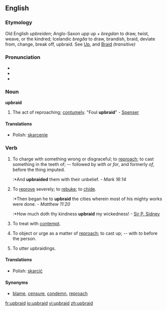 {{was wotd|2007|March|7}}
==English==

===Etymology===
Old English ''upbreiden''; Anglo-Saxon ''upp'' up + ''bregdan'' to draw, twist, weave, or the kindred; Icelandic ''bregða'' to draw, brandish, braid, deviate from, change, break off, upbraid. See [[Up]], and [[Braid]] ''(transitive)''

===Pronunciation===
*{{IPA|/ˌʌpˈbreɪd/}}
*{{audio|en-us-upbraid.ogg|Audio (US)}}
*{{rhymes|eɪd}}

===Noun===
'''upbraid'''

# {{obsolete}} The act of reproaching; [[contumely]]. "Foul '''upbraid'''" - [[Spenser]]

====Translations====
*Polish: [[skarcenie]] {{n}}

===Verb===
{{en-verb}}

# To charge with something wrong or disgraceful; to [[reproach]]; to cast something in the teeth of; -- followed by ''with'' or ''for'', and formerly ''of'', before the thing imputed.
#:*And '''upbraided''' them with their unbelief. - ''Mark 16:14''
# To [[reprove]] severely; to [[rebuke]]; to [[chide]].
#:*Then began he to '''upbraid''' the cities wherein most of his mighty works were done. - ''Matthew 11:20''
#:*How much doth thy kindness '''upbraid''' my wickedness! - [[Sir P. Sidney]] {{rfdate}}
# {{obsolete}} To treat with [[contempt]].
# {{obsolete}} To object or urge as a matter of [[reproach]]; to cast up; -- with ''to'' before the person.
# {{intransitive}} To utter upbraidings.

====Translations====
*Polish: [[skarcić]]

====Synonyms====
* [[blame]], [[censure]], [[condemn]], [[reproach]]

[[fr:upbraid]]
[[io:upbraid]]
[[vi:upbraid]]
[[zh:upbraid]]